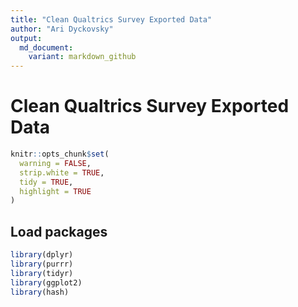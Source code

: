 ```yaml
---
title: "Clean Qualtrics Survey Exported Data"
author: "Ari Dyckovsky"
output:
  md_document:
    variant: markdown_github
---
```


# Clean Qualtrics Survey Exported Data

```r
knitr::opts_chunk$set(
  warning = FALSE,
  strip.white = TRUE,
  tidy = TRUE,
  highlight = TRUE
)
```

## Load packages

```r
library(dplyr)
library(purrr)
library(tidyr)
library(ggplot2)
library(hash)
```